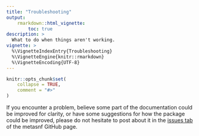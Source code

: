 ```yaml
---
title: "Troubleshooting"
output:
    rmarkdown::html_vignette:
        toc: true
description: >
  What to do when things aren't working.
vignette: >
  %\VignetteIndexEntry{Troubleshooting}
  %\VignetteEngine{knitr::rmarkdown}
  %\VignetteEncoding{UTF-8}
---
```


<style>
div.aside { background-color:#fff2e6; }
</style>

```r
knitr::opts_chunk$set(
    collapse = TRUE,
    comment = "#>"
)
```

If you encounter a problem, believe some part of the documentation could be improved for clarity, or have some suggestions for how the package could be improved, please do not hesitate to post about it in the [issues tab](https://github.com/BRANCHlab/metasnf/issues) of the metasnf GitHub page.
